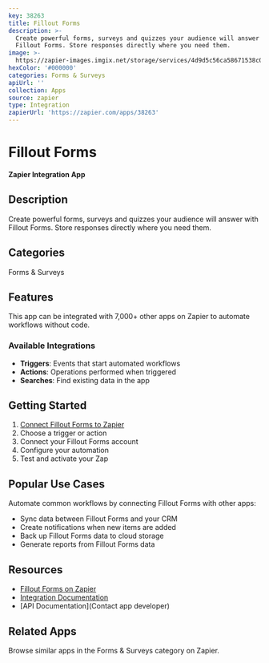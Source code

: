 ```yaml
---
key: 38263
title: Fillout Forms
description: >-
  Create powerful forms, surveys and quizzes your audience will answer with
  Fillout Forms. Store responses directly where you need them.
image: >-
  https://zapier-images.imgix.net/storage/services/4d9d5c56ca58671538c0f2b8b2d3d48c.png?auto=format%2Ccompress&ixlib=python-3.0.0&q=50
hexColor: '#000000'
categories: Forms & Surveys
apiUrl: ''
collection: Apps
source: zapier
type: Integration
zapierUrl: 'https://zapier.com/apps/38263'
---
```

# Fillout Forms

**Zapier Integration App**

## Description

Create powerful forms, surveys and quizzes your audience will answer with Fillout Forms. Store responses directly where you need them.

## Categories

Forms & Surveys

## Features

This app can be integrated with 7,000+ other apps on Zapier to automate workflows without code.

### Available Integrations

- **Triggers**: Events that start automated workflows
- **Actions**: Operations performed when triggered
- **Searches**: Find existing data in the app

## Getting Started

1. [Connect Fillout Forms to Zapier](https://zapier.com/apps/38263)
2. Choose a trigger or action
3. Connect your Fillout Forms account
4. Configure your automation
5. Test and activate your Zap

## Popular Use Cases

Automate common workflows by connecting Fillout Forms with other apps:

- Sync data between Fillout Forms and your CRM
- Create notifications when new items are added
- Back up Fillout Forms data to cloud storage
- Generate reports from Fillout Forms data

## Resources

- [Fillout Forms on Zapier](https://zapier.com/apps/38263)
- [Integration Documentation](https://zapier.com/apps/38263/integrations)
- [API Documentation](Contact app developer)

## Related Apps

Browse similar apps in the Forms & Surveys category on Zapier.
